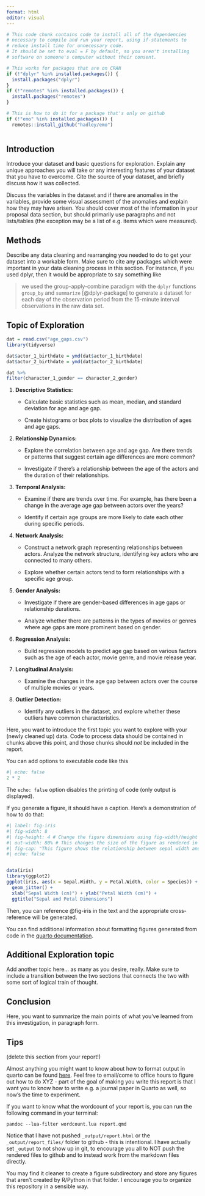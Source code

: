 ```yaml
---
format: html
editor: visual
---
```


```r
# This code chunk contains code to install all of the dependencies
# necessary to compile and run your report, using if-statements to
# reduce install time for unnecessary code.
# It should be set to eval = F by default, so you aren't installing
# software on someone's computer without their consent.

# This works for packages that are on CRAN
if (!"dplyr" %in% installed.packages()) {
  install.packages("dplyr")
}
if (!"remotes" %in% installed.packages()) {
  install.packages("remotes")
}

# This is how to do it for a package that's only on github
if (!"emo" %in% installed.packages()) {
  remotes::install_github("hadley/emo")

```

```r

```

## Introduction

Introduce your dataset and basic questions for exploration. Explain any unique approaches you will take or any interesting features of your dataset that you have to overcome. Cite the source of your dataset, and briefly discuss how it was collected.

Discuss the variables in the dataset and if there are anomalies in the variables, provide some visual assessment of the anomalies and explain how they may have arisen. You should cover most of the information in your proposal data section, but should primarily use paragraphs and not lists/tables (the exception may be a list of e.g. items which were measured).

## Methods

Describe any data cleaning and rearranging you needed to do to get your dataset into a workable form. Make sure to cite any packages which were important in your data cleaning process in this section. For instance, if you used dplyr, then it would be appropriate to say something like

> we used the group-apply-combine paradigm with the `dplyr` functions `group_by` and `summarize` [@dplyr-package] to generate a dataset for each day of the observation period from the 15-minute interval observations in the raw data set.

## Topic of Exploration

```r
dat = read.csv("age_gaps.csv")
library(tidyverse)

dat$actor_1_birthdate = ymd(dat$actor_1_birthdate)
dat$actor_2_birthdate = ymd(dat$actor_2_birthdate)

dat %>% 
filter(character_1_gender == character_2_gender)

```

1.  **Descriptive Statistics:**

    -   Calculate basic statistics such as mean, median, and standard deviation for age and age gap.

    -   Create histograms or box plots to visualize the distribution of ages and age gaps.

2.  **Relationship Dynamics:**

    -   Explore the correlation between age and age gap. Are there trends or patterns that suggest certain age differences are more common?

    -   Investigate if there's a relationship between the age of the actors and the duration of their relationships.

3.  **Temporal Analysis:**

    -   Examine if there are trends over time. For example, has there been a change in the average age gap between actors over the years?

    -   Identify if certain age groups are more likely to date each other during specific periods.

4.  **Network Analysis:**

    -   Construct a network graph representing relationships between actors. Analyze the network structure, identifying key actors who are connected to many others.

    -   Explore whether certain actors tend to form relationships with a specific age group.

5.  **Gender Analysis:**

    -   Investigate if there are gender-based differences in age gaps or relationship durations.

    -   Analyze whether there are patterns in the types of movies or genres where age gaps are more prominent based on gender.

6.  **Regression Analysis:**

    -   Build regression models to predict age gap based on various factors such as the age of each actor, movie genre, and movie release year.

7.  **Longitudinal Analysis:**

    -   Examine the changes in the age gap between actors over the course of multiple movies or years.

8.  **Outlier Detection:**

    -   Identify any outliers in the dataset, and explore whether these outliers have common characteristics.

Here, you want to introduce the first topic you want to explore with your (newly cleaned up) data. Code to process data should be contained in chunks above this point, and those chunks should *not* be included in the report.

You can add options to executable code like this

```r
#| echo: false
2 * 2
```

The `echo: false` option disables the printing of code (only output is displayed).

If you generate a figure, it should have a caption. Here's a demonstration of how to do that:

```r
#| label: fig-iris
#| fig-width: 8
#| fig-height: 4 # Change the figure dimensions using fig-width/height
#| out-width: 80% # This changes the size of the figure as rendered in the text. 
#| fig-cap: "This figure shows the relationship between sepal width and petal width in irises. I've used geom_jitter to combat overplotting, as the data are measured in relatively consistent increments. The figure is drawn with `ggplot2` [@ggplot2-package]."
#| echo: false


data(iris)
library(ggplot2)
ggplot(iris, aes(x = Sepal.Width, y = Petal.Width, color = Species)) + 
  geom_jitter() + 
  xlab("Sepal Width (cm)") + ylab("Petal Width (cm)") + 
  ggtitle("Sepal and Petal Dimensions")
```

Then, you can reference @fig-iris in the text and the appropriate cross-reference will be generated.

You can find additional information about formatting figures generated from code in the [quarto documentation](https://quarto.org/docs/authoring/figures.html#computations).

## Additional Exploration topic

Add another topic here... as many as you desire, really. Make sure to include a transition between the two sections that connects the two with some sort of logical train of thought.

## Conclusion

Here, you want to summarize the main points of what you've learned from this investigation, in paragraph form.

## Tips

(delete this section from your report!)

Almost anything you might want to know about how to format output in quarto can be found [here](https://quarto.org/docs/authoring/markdown-basics.html). Feel free to email/come to office hours to figure out how to do XYZ - part of the goal of making you write this report is that I want you to know how to write e.g. a journal paper in Quarto as well, so now's the time to experiment.

If you want to know what the wordcount of your report is, you can run the following command in your terminal:

```         
pandoc --lua-filter wordcount.lua report.qmd
```

Notice that I have not pushed `_output/report.html` or the `_output/report_files/` folder to github - this is intentional. I have actually set `_output` to not show up in git, to encourage you all to NOT push the rendered files to github and to instead work from the markdown files directly.

You may find it cleaner to create a figure subdirectory and store any figures that aren't created by R/Python in that folder. I encourage you to organize this repository in a sensible way.
